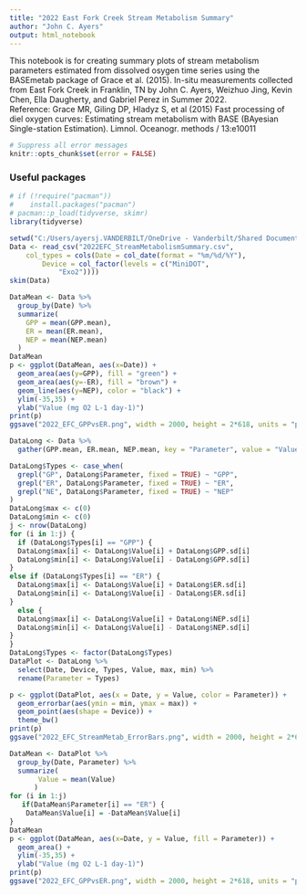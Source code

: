 ```yaml
---
title: "2022 East Fork Creek Stream Metabolism Summary"
author: "John C. Ayers"
output: html_notebook
---
```


This notebook is for creating summary plots of stream metabolism parameters estimated from dissolved osygen time series using the BASEmetab package of Grace et al. (2015). In-situ measurements collected from East Fork Creek in Franklin, TN by John C. Ayers, Weizhuo Jing, Kevin Chen, Ella Daugherty, and Gabriel Perez in Summer 2022.  
Reference:
Grace MR, Giling DP, Hladyz S, et al (2015) Fast processing of diel oxygen curves: Estimating stream metabolism with BASE (BAyesian Single-station Estimation). Limnol. Oceanogr. methods / 13:e10011

```r
# Suppress all error messages
knitr::opts_chunk$set(error = FALSE)
```

### Useful packages

```r
# if (!require("pacman"))
#    install.packages("pacman")
# pacman::p_load(tidyverse, skimr)
library(tidyverse)
```

```r
setwd("C:/Users/ayersj.VANDERBILT/OneDrive - Vanderbilt/Shared Documents/Pilot Project - Water Quality/WaterQualityCode/2022/EFC")
Data <- read_csv("2022EFC_StreamMetabolismSummary.csv", 
    col_types = cols(Date = col_date(format = "%m/%d/%Y"), 
        Device = col_factor(levels = c("MiniDOT", 
            "Exo2"))))
skim(Data)
```


```r
DataMean <- Data %>%
  group_by(Date) %>%
  summarize(
    GPP = mean(GPP.mean),
    ER = mean(ER.mean),
    NEP = mean(NEP.mean)
  )
DataMean
p <- ggplot(DataMean, aes(x=Date)) +
  geom_area(aes(y=GPP), fill = "green") +
  geom_area(aes(y=-ER), fill = "brown") +
  geom_line(aes(y=NEP), color = "black") +
  ylim(-35,35) +
  ylab("Value (mg O2 L-1 day-1)")
print(p)
ggsave("2022_EFC_GPPvsER.png", width = 2000, height = 2*618, units = "px")
```

```r

DataLong <- Data %>%
  gather(GPP.mean, ER.mean, NEP.mean, key = "Parameter", value = "Value") 

DataLong$Types <- case_when(
  grepl("GP", DataLong$Parameter, fixed = TRUE) ~ "GPP",
  grepl("ER", DataLong$Parameter, fixed = TRUE) ~ "ER",
  grepl("NE", DataLong$Parameter, fixed = TRUE) ~ "NEP"
)
DataLong$max <- c(0)
DataLong$min <- c(0)
j <- nrow(DataLong)
for (i in 1:j) {
  if (DataLong$Types[i] == "GPP") {
  DataLong$max[i] <- DataLong$Value[i] + DataLong$GPP.sd[i]
  DataLong$min[i] <- DataLong$Value[i] - DataLong$GPP.sd[i]
}  
else if (DataLong$Types[i] == "ER") {
  DataLong$max[i] <- DataLong$Value[i] + DataLong$ER.sd[i]
  DataLong$min[i] <- DataLong$Value[i] - DataLong$ER.sd[i]
} 
  else {
  DataLong$max[i] <- DataLong$Value[i] + DataLong$NEP.sd[i]
  DataLong$min[i] <- DataLong$Value[i] - DataLong$NEP.sd[i]
}
}
DataLong$Types <- factor(DataLong$Types)
DataPlot <- DataLong %>%
  select(Date, Device, Types, Value, max, min) %>%
  rename(Parameter = Types)

```

```r
p <- ggplot(DataPlot, aes(x = Date, y = Value, color = Parameter)) +
  geom_errorbar(aes(ymin = min, ymax = max)) +
  geom_point(aes(shape = Device)) +
  theme_bw()
print(p)
ggsave("2022_EFC_StreamMetab_ErrorBars.png", width = 2000, height = 2*618, units = "px")

```

```r
DataMean <- DataPlot %>%
  group_by(Date, Parameter) %>%
  summarize(
       Value = mean(Value)
      )
for (i in 1:j) 
   if(DataMean$Parameter[i] == "ER") {
    DataMean$Value[i] = -DataMean$Value[i]
}
DataMean
p <- ggplot(DataMean, aes(x=Date, y = Value, fill = Parameter)) +
  geom_area() +
  ylim(-35,35) +
  ylab("Value (mg O2 L-1 day-1)")
print(p)
ggsave("2022_EFC_GPPvsER.png", width = 2000, height = 2*618, units = "px")

```

